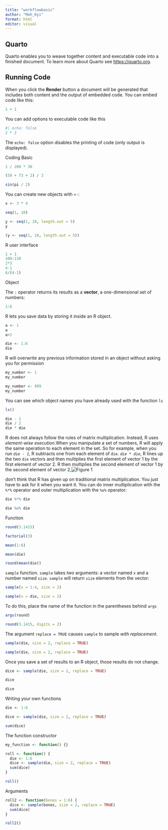 ```yaml
---
title: "workflowbasic"
author: "Moh_Kyi"
format: html
editor: visual
---
```


## Quarto

Quarto enables you to weave together content and executable code into a finished document. To learn more about Quarto see <https://quarto.org>.

## Running Code

When you click the **Render** button a document will be generated that includes both content and the output of embedded code. You can embed code like this:

```r
1 + 1
```

You can add options to executable code like this

```r
#| echo: false
2 * 2
```

The `echo: false` option disables the printing of code (only output is displayed).

Coding Basic

```r
1 / 200 * 30

(59 + 73 + 2) / 3

sin(pi / 2)

```

You can create new objects with `<-`:

```r
x <- 3 * 4
```

```r
seq(1, 10)

```

```r
y <- seq(1, 10, length.out = 5)
y

```

```r
(y <- seq(1, 10, length.out = 5))

```

R user interface

```r
1 + 1
100:130 
2*3
4-1
6/(4-1)
```

Object

The `:` operator returns its results as a **vector**, a one-dimensional set of numbers:

```r
1:6
```

R lets you save data by storing it inside an R object.

```r
a <- 1
a
a+2
```

```r
die <- 1:6
die
```

R will overwrite any previous information stored in an object without asking you for permission

```r
my_number <- 1
my_number 

my_number <- 999
my_number
```

You can see which object names you have already used with the function `ls`

```r
ls()
```

```r
die - 1
die / 2
die * die

```

R does not always follow the rules of matrix multiplication. Instead, R uses *element-wise execution*.When you manipulate a set of numbers, R will apply the same operation to each element in the set. So for example, when you run *`die - 1`*, R subtracts one from each element of `die`. *`die * die`*, R lines up the two `die` vectors and then multiplies the first element of vector 1 by the first element of vector 2. R then multiplies the second element of vector 1 by the second element of vector 2,![Figure 1](images/Screenshot%202023-01-08%20at%2018.05.24.png)

don't think that R has given up on traditional matrix multiplication. You just have to ask for it when you want it. You can do inner multiplication with the `%*%` operator and outer multiplication with the `%o%` operator:

```r
die %*% die

die %o% die

```

Function

```r
round(3.1415)

factorial(3)

mean(1:6)

mean(die)

round(mean(die))

```

`sample` function. `sample` takes *two* arguments: a vector named `x` and a number named `size`. `sample` will return `size` elements from the vector:

```r
sample(x = 1:4, size = 2)

sample(x = die, size = 1)
```

To do this, place the name of the function in the parentheses behind `args`

```r
args(round)

round(3.1415, digits = 2)
```

The argument `replace = TRUE` causes `sample` to sample *with replacement*.

```r
sample(die, size = 2, replace = TRUE)

sample(die, size = 2, replace = TRUE)


```

Once you save a set of results to an R object, those results do not change.

```r
dice <- sample(die, size = 2, replace = TRUE)

dice

dice
```

Writing your own functions

```r
die <- 1:6

dice <- sample(die, size = 2, replace = TRUE)

sum(dice)
```

The function constructor

```r
my_function <- function() {}
```

```r
roll <- function() {
  die <- 1:6
  dice <- sample(die, size = 2, replace = TRUE)
  sum(dice)
}

roll()
```

Arguments

```r
roll2 <- function(bones = 1:6) {
  dice <- sample(bones, size = 2, replace = TRUE)
  sum(dice)
}

roll2()
```
